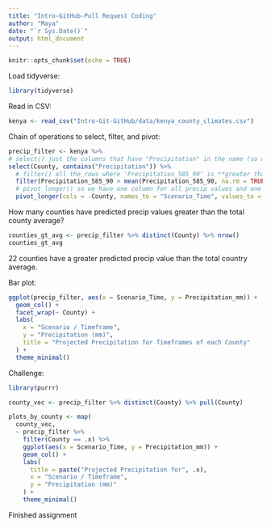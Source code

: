 ```yaml
---
title: "Intro-GitHub-Pull Request Coding"
author: "Maya"
date: "`r Sys.Date()`"
output: html_document
---
```


```r
knitr::opts_chunk$set(echo = TRUE)
```

Load tidyverse:

```r
library(tidyverse)
```

Read in CSV:

```r
kenya <- read_csv("Intro-Git-GitHub/data/kenya_county_climates.csv")
```

Chain of operations to select, filter, and pivot:

```r
precip_filter <- kenya %>%
# select() just the columns that have "Precipitation" in the name (so we are only interested in the precipitation data), AND the 'County' column.
select(County, contains("Precipitation")) %>%
  # filter() all the rows where 'Precipitation_585_90' is **greater than** the mean precipitation for all counties.
  filter(Precipitation_585_90 > mean(Precipitation_585_90, na.rm = TRUE)) %>%
  # pivot_longer() so we have one column for all precip values and one column with the value's associated variables (while keeping County as its own column too).
  pivot_longer(cols = -County, names_to = "Scenario_Time", values_to = "Precipitation_mm")
```

How many counties have predicted precip values greater than the total county average?

```r
counties_gt_avg <- precip_filter %>% distinct(County) %>% nrow()
counties_gt_avg
```

22 counties have a greater predicted precip value than the total country average.

Bar plot:

```r
ggplot(precip_filter, aes(x = Scenario_Time, y = Precipitation_mm)) +
  geom_col() +
  facet_wrap(~ County) +
  labs(
    x = "Scenario / Timeframe",
    y = "Precipitation (mm)",
    title = "Projected Precipitation for Timeframes of each County"
  ) +
  theme_minimal()

```

Challenge:
```r
library(purrr)

county_vec <- precip_filter %>% distinct(County) %>% pull(County)

plots_by_county <- map(
  county_vec,
  ~ precip_filter %>%
    filter(County == .x) %>%
    ggplot(aes(x = Scenario_Time, y = Precipitation_mm)) +
    geom_col() +
    labs(
      title = paste("Projected Precipitation for", .x),
      x = "Scenario / Timeframe",
      y = "Precipitation (mm)"
    ) +
    theme_minimal()

```
Finished assignment
